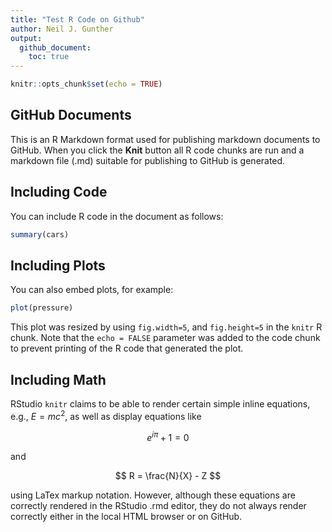 ```yaml
---
title: "Test R Code on Github"
author: Neil J. Gunther
output: 
  github_document:
    toc: true
---
```


```r
knitr::opts_chunk$set(echo = TRUE)
```

## GitHub Documents

This is an R Markdown format used for publishing markdown documents to GitHub. When you click the **Knit** button all R code chunks are run and a markdown file (.md) suitable for publishing to GitHub is generated.

## Including Code

You can include R code in the document as follows:

```r
summary(cars)
```

## Including Plots

You can also embed plots, for example:

```r
plot(pressure)
```

This plot was resized by using `fig.width=5`, and `fig.height=5` in the `knitr` R chunk. Note that the `echo = FALSE` parameter was added to the code chunk to prevent printing of the R code that generated the plot.


## Including Math

RStudio `knitr` claims to be able to render certain simple inline equations, e.g., $E=mc^2$, as well as display equations like

$$
e^{i \pi} + 1 = 0
$$

and

$$
R = \frac{N}{X} - Z
$$

using LaTex markup notation. However, although these equations are correctly rendered in the RStudio .rmd editor, they do not always render correctly either in the local HTML browser or on GitHub.


